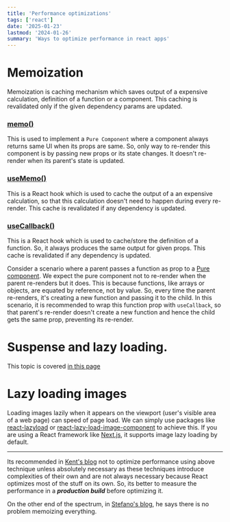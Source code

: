 ```yaml
---
title: 'Performance optimizations'
tags: ['react']
date: '2025-01-23'
lastmod: '2024-01-26'
summary: 'Ways to optimize performance in react apps'
---
```


<TOCInline toc={props.toc} exclude="Overview" />

# Memoization

Memoization is caching mechanism which saves output of a expensive calculation, definition of a function or a component.
This caching is revalidated only if the given dependency params are updated.

### [memo()](https://react.dev/reference/react/memo)

This is used to implement a `Pure Component` where a component always returns same UI when its props are same.
So, only way to re-render this component is by passing new props or its state changes. It doesn't re-render when its parent's
state is updated.

### [useMemo()](https://react.dev/reference/react/useMemo)

This is a React hook which is used to cache the output of a an expensive calculation, so that this calculation doesn't
need to happen during every re-render. This cache is revalidated if any dependency is updated.

### [useCallback()](https://react.dev/reference/react/useCallback)

This is a React hook which is used to cache/store the definition of a function. So, it always produces the same output
for given props. This cache is revalidated if any dependency is updated.

Consider a scenario where a parent passes a function as prop to a [Pure component](#memo). We expect the pure component not to re-render when the parent re-renders but it does. This is because functions, like arrays or objects, are equated by
reference, not by value. So, every time the parent re-renders, it's creating a new function and passing it to the child. In this scenario, it is recommended to wrap this function prop with `useCallback`, so that
parent's re-render doesn't create a new function and hence the child gets the same prop, preventing its re-render.

# Suspense and lazy loading.

This topic is covered [in this page](./react-suspense)

# Lazy loading images

Loading images lazily when it appears on the viewport (user's visible area of a web page) can speed of page load. We can simply use packages like [react-lazyload](https://www.npmjs.com/package/react-lazyload) or [react-lazy-load-image-component](https://www.npmjs.com/package/react-lazy-load-image-component)
to achieve this. If you are using a React framework like [Next.js](https://nextjs.org/docs/pages/building-your-application/optimizing/images), it supports image lazy loading by default.

---

Its recommended in [Kent's blog](https://kentcdodds.com/blog/usememo-and-usecallback) not to optimize performance using above technique unless absolutely necessary as these techniques introduce complexities of their own and are not always necessary because React optimizes most of the stuff on its own.
So, its better to measure the performance in a **_production build_** before optimizing it.

On the other end of the spectrum, in [Stefano's blog](https://attardi.org/why-we-memo-all-the-things/), he says there is no problem memoizing everything.
